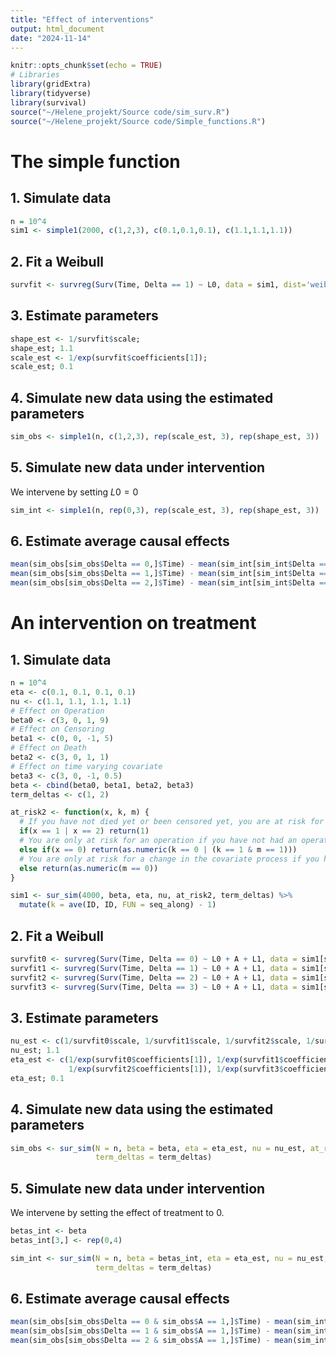 ```yaml
---
title: "Effect of interventions"
output: html_document
date: "2024-11-14"
---
```


```r
knitr::opts_chunk$set(echo = TRUE)
# Libraries
library(gridExtra)
library(tidyverse)
library(survival)
source("~/Helene_projekt/Source code/sim_surv.R")
source("~/Helene_projekt/Source code/Simple_functions.R")
```


# The simple function

## 1. Simulate data

```r
n = 10^4
sim1 <- simple1(2000, c(1,2,3), c(0.1,0.1,0.1), c(1.1,1.1,1.1))
```


## 2. Fit a Weibull 

```r
survfit <- survreg(Surv(Time, Delta == 1) ~ L0, data = sim1, dist='weibull')
```

## 3. Estimate parameters

```r
shape_est <- 1/survfit$scale; 
shape_est; 1.1
scale_est <- 1/exp(survfit$coefficients[1]);
scale_est; 0.1
```

## 4. Simulate new data using the estimated parameters

```r
sim_obs <- simple1(n, c(1,2,3), rep(scale_est, 3), rep(shape_est, 3))
```

## 5. Simulate new data under intervention

We intervene by setting $L0 = 0$

```r
sim_int <- simple1(n, rep(0,3), rep(scale_est, 3), rep(shape_est, 3))
```

## 6. Estimate average causal effects

```r
mean(sim_obs[sim_obs$Delta == 0,]$Time) - mean(sim_int[sim_int$Delta == 0,]$Time)
mean(sim_obs[sim_obs$Delta == 1,]$Time) - mean(sim_int[sim_int$Delta == 1,]$Time)
mean(sim_obs[sim_obs$Delta == 2,]$Time) - mean(sim_int[sim_int$Delta == 2,]$Time)
```
# An intervention on treatment

## 1. Simulate data

```r
n = 10^4
eta <- c(0.1, 0.1, 0.1, 0.1)
nu <- c(1.1, 1.1, 1.1, 1.1)
# Effect on Operation
beta0 <- c(3, 0, 1, 9)
# Effect on Censoring
beta1 <- c(0, 0, -1, 5)
# Effect on Death
beta2 <- c(3, 0, 1, 1)
# Effect on time varying covariate
beta3 <- c(3, 0, -1, 0.5)
beta <- cbind(beta0, beta1, beta2, beta3)
term_deltas <- c(1, 2)

at_risk2 <- function(x, k, m) {
  # If you have not died yet or been censored yet, you are at risk for dying or being censored
  if(x == 1 | x == 2) return(1)
  # You are only at risk for an operation if you have not had an operation yet
  else if(x == 0) return(as.numeric(k == 0 | (k == 1 & m == 1)))
  # You are only at risk for a change in the covariate process if you have not had a change yet
  else return(as.numeric(m == 0))
}

sim1 <- sur_sim(4000, beta, eta, nu, at_risk2, term_deltas) %>%
  mutate(k = ave(ID, ID, FUN = seq_along) - 1)
```


## 2. Fit a Weibull 

```r
survfit0 <- survreg(Surv(Time, Delta == 0) ~ L0 + A + L1, data = sim1[sim1$k == 0,], dist='weibull')
survfit1 <- survreg(Surv(Time, Delta == 1) ~ L0 + A + L1, data = sim1[sim1$k == 0,], dist='weibull')
survfit2 <- survreg(Surv(Time, Delta == 2) ~ L0 + A + L1, data = sim1[sim1$k == 0,], dist='weibull')
survfit3 <- survreg(Surv(Time, Delta == 3) ~ L0 + A + L1, data = sim1[sim1$k == 0,], dist='weibull')
```

## 3. Estimate parameters

```r
nu_est <- c(1/survfit0$scale, 1/survfit1$scale, 1/survfit2$scale, 1/survfit3$scale) 
nu_est; 1.1
eta_est <- c(1/exp(survfit0$coefficients[1]), 1/exp(survfit1$coefficients[1]), 
             1/exp(survfit2$coefficients[1]), 1/exp(survfit3$coefficients[1]))
eta_est; 0.1
```

## 4. Simulate new data using the estimated parameters

```r
sim_obs <- sur_sim(N = n, beta = beta, eta = eta_est, nu = nu_est, at_risk = at_risk2,
                   term_deltas = term_deltas)
```

## 5. Simulate new data under intervention

We intervene by setting the effect of treatment to 0. 

```r
betas_int <- beta
betas_int[3,] <- rep(0,4)

sim_int <- sur_sim(N = n, beta = betas_int, eta = eta_est, nu = nu_est, at_risk = at_risk2,
                   term_deltas = term_deltas)
```

## 6. Estimate average causal effects

```r
mean(sim_obs[sim_obs$Delta == 0 & sim_obs$A == 1,]$Time) - mean(sim_int[sim_int$Delta == 0,]$Time)
mean(sim_obs[sim_obs$Delta == 1 & sim_obs$A == 1,]$Time) - mean(sim_int[sim_int$Delta == 1,]$Time)
mean(sim_obs[sim_obs$Delta == 2 & sim_obs$A == 1,]$Time) - mean(sim_int[sim_int$Delta == 2,]$Time)
```

